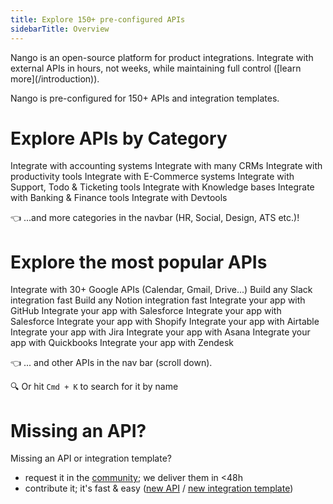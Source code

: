 ```yaml
---
title: Explore 150+ pre-configured APIs
sidebarTitle: Overview
---
```


<Note>
Nango is an open-source platform for product integrations. Integrate with external APIs in hours, not weeks, while maintaining full control ([learn more](/introduction)).
</Note>

Nango is pre-configured for 150+ APIs and integration templates. 

# Explore APIs by Category

<CardGroup cols={4}>
    <Card title="Accounting" href="/integrations/accounting" icon="receipt">
        Integrate with accounting systems
    </Card>
    <Card title="CRM" href="/integrations/crm" icon="dollar-sign">
        Integrate with many CRMs
    </Card>
    <Card title="Productivity" href="/integrations/productivity" icon="calendar">
        Integrate with productivity tools
    </Card>
    <Card title="E-Commerce" href="/integrations/ecommerce" icon="cart-shopping-fast">
        Integrate with E-Commerce systems
    </Card>
    <Card title="Ticketing" href="/integrations/ticketing" icon="ticket">
        Integrate with Support, Todo & Ticketing tools
    </Card>
    <Card title="Knowledge Base" href="/integrations/knowledge-base" icon="head-side-brain">
        Integrate with Knowledge bases
    </Card>
    <Card title="Banking" href="/integrations/banking" icon="building-columns">
        Integrate with Banking & Finance tools
    </Card>
    <Card title="Devtools" href="/integrations/dev-tools" icon="code">
        Integrate with Devtools
    </Card>
</CardGroup>

👈 ...and more categories in the navbar (HR, Social, Design, ATS etc.)!

# Explore the most popular APIs

<CardGroup cols={4}>
    <Card title="Google" href="/integrations/all/google" icon="google">
        Integrate with 30+ Google APIs (Calendar, Gmail, Drive...)
    </Card>
    <Card title="Slack" href="/integrations/all/slack" icon="slack">
        Build any Slack integration fast
    </Card>
    <Card title="Notion" href="/integrations/all/notion" icon="book">
        Build any Notion integration fast
    </Card>
    <Card title="GitHub" href="/integrations/all/github" icon="github">
        Integrate your app with GitHub
    </Card>
    <Card title="Salesforce" href="/integrations/all/salesforce" icon="salesforce">
        Integrate your app with Salesforce
    </Card>
    <Card title="HubSpot" href="/integrations/all/hubspot" icon="hubspot">
        Integrate your app with Salesforce
    </Card>
    <Card title="Shopify" href="/integrations/all/shopify" icon="shopify">
        Integrate your app with Shopify
    </Card>
    <Card title="Airtable" href="/integrations/all/airtable" icon="table">
        Integrate your app with Airtable
    </Card>
    <Card title="Jira" href="/integrations/all/atlassian" icon="jira">
        Integrate your app with Jira
    </Card>
    <Card title="Asana" href="/integrations/all/asana" icon="check">
        Integrate your app with Asana
    </Card>
    <Card title="Quickbooks" href="/integrations/all/quickbooks" icon="file-invoice-dollar">
        Integrate your app with Quickbooks
    </Card>
    <Card title="Zendesk" href="/integrations/all/zendesk" icon="ticket">
        Integrate your app with Zendesk
    </Card>
</CardGroup>

👈 ... and other APIs in the nav bar (scroll down).

🔍 Or hit `Cmd + K` to search for it by name

# Missing an API?

Missing an API or integration template?

- request it in the [community](https://nango.dev/slack); we deliver them in &lt;48h
- contribute it; it's fast & easy ([new API](/customize/guides/contribute-an-integration-template) / [new integration template](/customize/guides/contribute-an-integration-template))